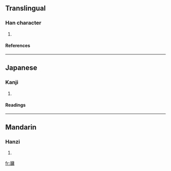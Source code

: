 ==Translingual==
===Han character===
{{Han char|rn=90|rad=爿|as=11|sn=15|four=|canj=女一戈中月 (VMILB)}}
# {{defn|Han|sort=爿11}}
====References====
{{Han ref|kx=0692.220|dkj=19797|dj=1105.110|hdz=42378.160|uh=7245|ud=29253}}

----
==Japanese==
===Kanji===
{{ja-kanji|grade=|rs=爿11}}
# {{defn|Japanese}} 
====Readings====
{{ja-readings|on=[[よう]] (yō)|kun=[[かきね]] (kakine)}}

----
==Mandarin==
===Hanzi===
{{cmn-hanzi|pin=[[yóng]] ([[yong2]])|wg=yung<sup>2</sup>}}
# {{defn|Mandarin}}

[[fr:牅]]